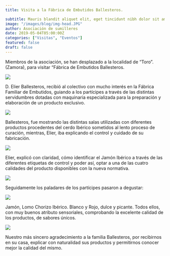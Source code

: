 ```yaml
---
title: Visita a la Fábrica de Embutidos Ballesteros.

subtitle: Mauris blandit aliquet elit, eget tincidunt nibh dolor sit amet,
image: "/images/blog/img-head.JPG"
author: Asociación de sumilleres
date: 2019-05-04T05:00:00Z
categories: ["Visitas", "Eventos"]
featured: false
draft: false
---
```


Miembros de la asociación, se han desplazado a la localidad de “Toro”. (Zamora), para visitar “Fábrica de Embutidos Ballesteros.

<image src="../../../public/images/blog/img3.jpg" />

D. Elier Ballesteros, recibió al colectivo con mucho interés en la Fábrica Familiar de Embutidos, guiando a los partícipes a través de las distintas servidumbres dotadas con maquinaria especializada para la preparación y elaboración de un producto exclusivo.

<image src="../../../public/images/blog/img1.jpg" />

Ballesteros, fue mostrando las distintas salas utilizadas con diferentes productos procedentes del cerdo Ibérico sometidos al lento proceso de curación, mientras, Elier, iba explicando el control y cuidado de su fabricación.

<image src="../../../public/images/blog/img6.jpg" />

Elier, explicó con claridad, cómo identificar el Jamón Ibérico a través de las diferentes etiquetas de control y poder así, optar a una de las cuatro calidades del producto disponibles con la nueva normativa.

<image src="../../../public/images/blog/img2.jpg" />

Seguidamente los paladares de los partícipes pasaron a degustar:

<image src="../../../public/images/blog/img5.jpg" />

Jamón, Lomo Chorizo Ibérico. Blanco y Rojo, dulce y picante. Todos ellos, con muy buenos atributo sensoriales, comprobando la excelente calidad de los productos, de sabores únicos.

<image src="../../../public/images/blog/img4.jpg" />

Nuestro más sincero agradecimiento a la familia Ballesteros, por recibirnos en su casa, explicar con naturalidad sus productos y permitirnos conocer mejor la calidad del mismo.
